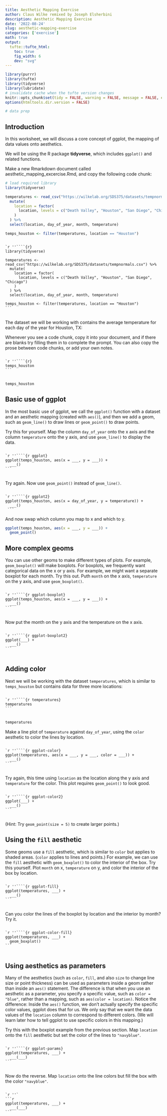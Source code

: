 ```yaml
---
title: Aesthetic Mapping Exercise
author: Claus Wilke remixed by Joseph Elsherbini
description: Aesthetic Mapping Exercise
date: '2022-08-24'
slug: aesthetic-mapping-exercise
categories: ['exercise']
math: true
output:
  tufte::tufte_html:
    toc: true
    fig_width: 6
    dev: "svg"
---
```


```r
library(purrr)
library(tufte)
library(tidyverse)
library(lubridate)
# invalidate cache when the tufte version changes
knitr::opts_chunk$set(tidy = FALSE, warning = FALSE, message = FALSE, eval = FALSE,  comment = "", cache.extra = packageVersion('tufte'))
options(htmltools.dir.version = FALSE)

# data prep

```

## Introduction

In this worksheet, we will discuss a core concept of ggplot, the mapping of data values onto aesthetics.

We will be using the R package **tidyverse**, which includes `ggplot()` and related functions.

Make a new Rmarkdown document called aesthetic_mapping_excercise.Rmd, and copy the following code chunk:


```r
# load required library
library(tidyverse)

temperatures <- read_csv("https://wilkelab.org/SDS375/datasets/tempnormals.csv") %>%
  mutate(
    location = factor(
      location, levels = c("Death Valley", "Houston", "San Diego", "Chicago")
    )
  ) %>%
  select(location, day_of_year, month, temperature)

temps_houston <- filter(temperatures, location == "Houston")

```

<pre class="r">
<code class="language-r">
`r ''````{r}
library(tidyverse)

temperatures <- read_csv("https://wilkelab.org/SDS375/datasets/tempnormals.csv") %>%
  mutate(
    location = factor(
      location, levels = c("Death Valley", "Houston", "San Diego", "Chicago")
    )
  ) %>%
  select(location, day_of_year, month, temperature)

temps_houston <- filter(temperatures, location == "Houston")
```
</code>
</pre>

The dataset we will be working with contains the average temperature for each day of the year for Houston, TX:

Whenever you see a code chunk, copy it into your document, and if there are blanks try filling them in to complete the prompt. You can also copy the prose between code chunks, or add your own notes.

<pre class="r">
<code class="language-r">
`r ''````{r}
temps_houston
```
</code>
</pre>

```r
temps_houston
```

## Basic use of ggplot

In the most basic use of ggplot, we call the `ggplot()` function with a dataset and an aesthetic mapping (created with `aes()`), and then we add a geom, such as `geom_line()` to draw lines or `geom_point()` to draw points.

Try this for yourself. Map the column `day_of_year` onto the x axis and the column `temperature` onto the y axis, and use `geom_line()` to display the data.




<pre class="r">
<code class="language-r">
`r ''````{r ggplot}
ggplot(temps_houston, aes(x = ___, y = ___)) +
  ___()
```
</code>
</pre>


Try again. Now use `geom_point()` instead of `geom_line()`.



<pre class="r">
<code class="language-r">
`r ''````{r ggplot2}
ggplot(temps_houston, aes(x = day_of_year, y = temperature)) +
  ___()
 ```</code></pre>

And now swap which column you map to x and which to y.

  ```r
  ggplot(temps_houston, aes(x = ___, y = ___)) +
    geom_point()
  ```

## More complex geoms

You can use other geoms to make different types of plots. For example, `geom_boxplot()` will make boxplots. For boxplots, we frequently want categorical data on the x or y axis. For example, we might want a separate boxplot for each month. Try this out. Puth `month` on the x axis, `temperature` on the y axis, and use `geom_boxplot()`.

<pre class="r">
<code class="language-r">
`r ''````{r ggplot-boxplot}
ggplot(temps_houston, aes(x = ___, y = ___)) +
  ___()
```
</code>
</pre>




Now put the month on the y axis and the temperature on the x axis.


<pre class="r">
<code class="language-r">
`r ''````{r ggplot-boxplot2}
ggplot(___) +
  ___()
```
</code>
</pre>


## Adding color

Next we will be working with the dataset `temperatures`, which is similar to `temps_houston` but contains data for three more locations:
    
<pre class="r">
<code class="language-r">
`r ''````{r temperatures}
temperatures
```
</code>
</pre>

```r
temperatures
```


Make a line plot of `temperature` against `day_of_year`, using the `color` aesthetic to color the lines by location. 

<pre class="r">
<code class="language-r">
`r ''````{r ggplot-color}
ggplot(temperatures, aes(x = ___, y = ___, color = ___)) +
  ___()
```
</code>
</pre>

Try again, this time using `location` as the location along the y axis and `temperature` for the color. This plot requires `geom_point()` to look good.

<pre class="r">
<code class="language-r">
`r ''````{r ggplot-color2}
ggplot(___) +
  ___()
```
</code>
</pre>

(Hint: Try `geom_point(size = 5)` to create larger points.)

## Using the `fill` aesthetic

Some geoms use a `fill` aesthetic, which is similar to `color` but applies to shaded areas. (`color` applies to lines and points.) For example, we can use the `fill` aesthetic with `geom_boxplot()` to color the interior of the box. Try this yourself. Plot `month` on x, `temperature` on y, and color the interior of the box by location.

<pre class="r">
<code class="language-r">
`r ''````{r ggplot-fill}
ggplot(temperatures, ___) +
  ___()
```
</code>
</pre>

Can you color the lines of the boxplot by location and the interior by month? Try it.

<pre class="r">
<code class="language-r">
`r ''````{r ggplot-color-fill}
ggplot(temperatures, ___) +
  geom_boxplot()
```
</code>
</pre>

## Using aesthetics as parameters

Many of the aesthetics (such as `color`, `fill`, and also `size` to change line size or point thickness) can be used as parameters inside a geom rather than inside an `aes()` statement. The difference is that when you use an aesthetic as a parameter, you specify a specific value, such as `color = "blue"`, rather than a mapping, such as `aes(color = location)`. Notice the difference: Inside the `aes()` function, we don't actually specify the specific color values, ggplot does that for us. We only say that we want the data values of the `location` column to correspond to different colors. (We will learn later how to tell ggplot to use specific colors in this mapping.)

Try this with the boxplot example from the previous section. Map `location` onto the `fill` aesthetic but set the color of the lines to `"navyblue"`.

<pre class="r">
<code class="language-r">
`r ''````{r ggplot-params}
ggplot(temperatures, ___) +
  ___(___)
```
</code>
</pre>

Now do the reverse. Map `location` onto the line colors but fill the box with the color `"navyblue"`.

<pre class="r">
<code class="language-r">
`r ''`
```r
ggplot(temperatures, ___) +
  ___(___)
```
</code>
</pre>
